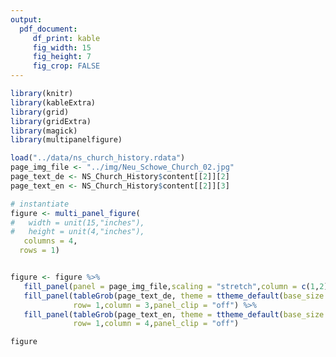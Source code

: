 ```yaml
---
output:
  pdf_document:
     df_print: kable
     fig_width: 15
     fig_height: 7
     fig_crop: FALSE
---
```


\pdfpagewidth=17in \pdfpageheight=9in

```r
library(knitr)
library(kableExtra)
library(grid)
library(gridExtra)
library(magick)
library(multipanelfigure)

load("../data/ns_church_history.rdata")
page_img_file <- "../img/Neu_Schowe_Church_02.jpg"
page_text_de <- NS_Church_History$content[[2]][2]
page_text_en <- NS_Church_History$content[[2]][3]
```

```r
# instantiate
figure <- multi_panel_figure(
#   width = unit(15,"inches"),
#   height = unit(4,"inches"),
   columns = 4,
  rows = 1)


figure <- figure %>% 
   fill_panel(panel = page_img_file,scaling = "stretch",column = c(1,2)) %>% 
   fill_panel(tableGrob(page_text_de, theme = ttheme_default(base_size = 7)),
              row= 1,column = 3,panel_clip = "off") %>% 
   fill_panel(tableGrob(page_text_en, theme = ttheme_default(base_size = 7), rows = NULL),
              row= 1,column = 4,panel_clip = "off") 

figure
```
